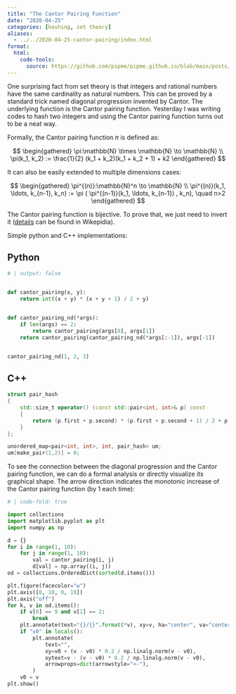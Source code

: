 ```yaml
---
title: "The Cantor Pairing Function"
date: "2020-04-25"
categories: [hashing, set theory]
aliases: 
  - ../../2020-04-25-cantor-pairing/index.html
format:
  html:
    code-tools:
      source: https://github.com/pipme/pipme.github.io/blob/main/posts/2020-04-25-cantor-pairing/index.qmd
---
```



One surprising fact from set theory is that integers and rational numbers have the same cardinality as natural numbers. This can be proved by a standard trick named diagonal progression invented by Cantor. The underlying function is the Cantor pairing function. Yesterday I was writing codes to hash two integers and using the Cantor pairing function turns out to be a neat way.

Formally, the Cantor pairing function $\pi$ is defined as:

$$
\begin{gathered}
\pi:\mathbb{N} \times \mathbb{N} \to \mathbb{N} \\
\pi(k_1, k_2) := \frac{1}{2} (k_1 + k_2)(k_1 + k_2 + 1) + k2
\end{gathered}
$$

It can also be easily extended to multiple dimensions cases:

$$
\begin{gathered}
\pi^{(n)}:\mathbb{N}^n \to \mathbb{N} \\
\pi^{(n)}(k_1, \ldots, k_{n-1}, k_n) := \pi ( \pi^{(n-1)}(k_1, \ldots, k_{n-1}) , k_n), \quad n>2
\end{gathered}
$$

The Cantor pairing function is bijective. To prove that, we just need to invert it ([details](https://en.wikipedia.org/wiki/Pairing_function#Inverting_the_Cantor_pairing_function]) can be found  in Wikepidia). 

Simple python and C++ implementations:

::: {.panel-tabset}
## Python
```python
# | output: false


def cantor_pairing(x, y):
    return int((x + y) * (x + y + 1) / 2 + y)


def cantor_pairing_nd(*args):
    if len(args) == 2:
        return cantor_pairing(args[0], args[1])
    return cantor_pairing(cantor_pairing_nd(*args[:-1]), args[-1])


cantor_pairing_nd(1, 2, 3)
```

## C++
```c++
struct pair_hash
{
    std::size_t operator() (const std::pair<int, int>& p) const
    {
        return (p.first + p.second) * (p.first + p.second + 1) / 2 + p.second;
    }
};

unordered_map<pair<int, int>, int, pair_hash> um;
um[make_pair(1,2)] = 0;
```
:::

To see the connection between the diagonal progression and the Cantor pairing function, we can do a formal analysis or directly visualize its graphical shape. The arrow direction indicates the monotonic increase of the Cantor pairing function (by 1 each time): 

```python
# | code-fold: true

import collections
import matplotlib.pyplot as plt
import numpy as np

d = {}
for i in range(1, 10):
    for j in range(1, 10):
        val = cantor_pairing(i, j)
        d[val] = np.array((i, j))
od = collections.OrderedDict(sorted(d.items()))

plt.figure(facecolor="w")
plt.axis([0, 10, 0, 10])
plt.axis("off")
for k, v in od.items():
    if v[0] == 9 and v[1] == 2:
        break
    plt.annotate(text="{}/{}".format(*v), xy=v, ha="center", va="center")
    if "v0" in locals():
        plt.annotate(
            text="",
            xy=v0 + (v - v0) * 0.2 / np.linalg.norm(v - v0),
            xytext=v - (v - v0) * 0.2 / np.linalg.norm(v - v0),
            arrowprops=dict(arrowstyle="<-"),
        )
    v0 = v
plt.show()
```

